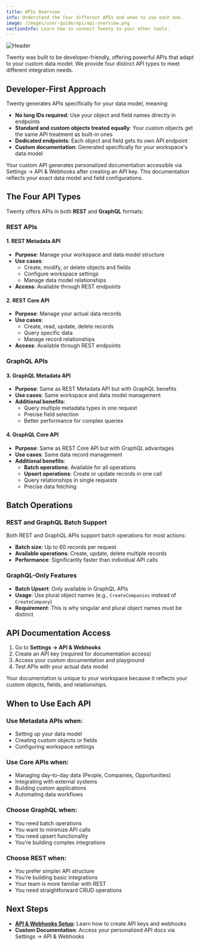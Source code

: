 ```yaml
---
title: APIs Overview
info: Understand the four different APIs and when to use each one.
image: /images/user-guide/api/api-overview.png
sectionInfo: Learn how to connect Twenty to your other tools.
---
```

<Frame>
  <img src="/images/user-guide/api/api-overview.png" alt="Header" />
</Frame>

Twenty was built to be developer-friendly, offering powerful APIs that adapt to your custom data model. We provide four distinct API types to meet different integration needs.

## Developer-First Approach

Twenty generates APIs specifically for your data model, meaning:
- **No long IDs required**: Use your object and field names directly in endpoints
- **Standard and custom objects treated equally**: Your custom objects get the same API treatment as built-in ones
- **Dedicated endpoints**: Each object and field gets its own API endpoint
- **Custom documentation**: Generated specifically for your workspace's data model

<Warning>
Your custom API generates personalized documentation accessible via Settings → API & Webhooks after creating an API key. This documentation reflects your exact data model and field configurations.
</Warning>

## The Four API Types

Twenty offers APIs in both **REST** and **GraphQL** formats:

### REST APIs

#### 1. REST Metadata API
- **Purpose**: Manage your workspace and data model structure
- **Use cases**: 
  - Create, modify, or delete objects and fields
  - Configure workspace settings
  - Manage data model relationships
- **Access**: Available through REST endpoints

#### 2. REST Core API  
- **Purpose**: Manage your actual data records
- **Use cases**:
  - Create, read, update, delete records
  - Query specific data
  - Manage record relationships
- **Access**: Available through REST endpoints

### GraphQL APIs

#### 3. GraphQL Metadata API
- **Purpose**: Same as REST Metadata API but with GraphQL benefits
- **Use cases**: Same workspace and data model management
- **Additional benefits**: 
  - Query multiple metadata types in one request
  - Precise field selection
  - Better performance for complex queries

#### 4. GraphQL Core API
- **Purpose**: Same as REST Core API but with GraphQL advantages
- **Use cases**: Same data record management
- **Additional benefits**:
  - **Batch operations**: Available for all operations
  - **Upsert operations**: Create or update records in one call
  - Query relationships in single requests
  - Precise data fetching

## Batch Operations

### REST and GraphQL Batch Support
Both REST and GraphQL APIs support batch operations for most actions:
- **Batch size**: Up to 60 records per request
- **Available operations**: Create, update, delete multiple records
- **Performance**: Significantly faster than individual API calls

### GraphQL-Only Features
- **Batch Upsert**: Only available in GraphQL APIs
- **Usage**: Use plural object names (e.g., `CreateCompanies` instead of `CreateCompany`)
- **Requirement**: This is why singular and plural object names must be distinct

## API Documentation Access

1. Go to **Settings → API & Webhooks**
2. Create an API key (required for documentation access)
3. Access your custom documentation and playground
4. Test APIs with your actual data model

Your documentation is unique to your workspace because it reflects your custom objects, fields, and relationships.

## When to Use Each API

### Use Metadata APIs when:
- Setting up your data model
- Creating custom objects or fields
- Configuring workspace settings

### Use Core APIs when:
- Managing day-to-day data (People, Companies, Opportunities)
- Integrating with external systems
- Building custom applications
- Automating data workflows

### Choose GraphQL when:
- You need batch operations
- You want to minimize API calls
- You need upsert functionality
- You're building complex integrations

### Choose REST when:
- You prefer simpler API structure
- You're building basic integrations
- Your team is more familiar with REST
- You need straightforward CRUD operations

## Next Steps

- **[API & Webhooks Setup](/user-guide/section/integrations-api/api-webhooks)**: Learn how to create API keys and webhooks
- **Custom Documentation**: Access your personalized API docs via Settings → API & Webhooks



